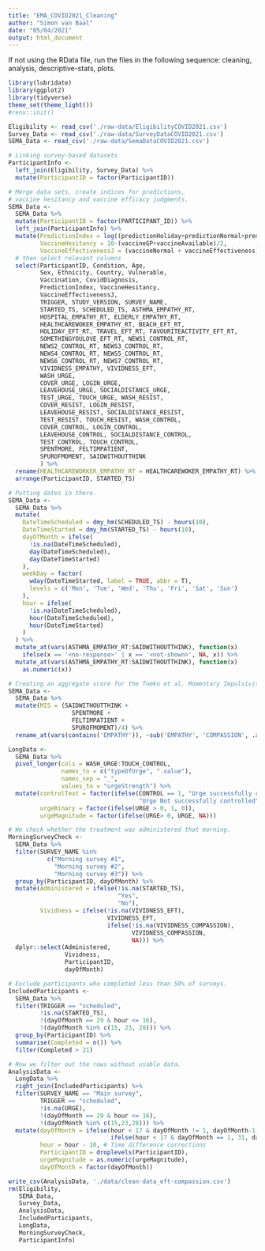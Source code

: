```yaml
---
title: "EMA_COVID2021_Cleaning"
author: "Simon van Baal"
date: "05/04/2021"
output: html_document
---
```


If not using the RData file, run the files in the following sequence:
cleaning, analysis, descriptive-stats, plots.

```r
library(lubridate)
library(ggplot2)
library(tidyverse)
theme_set(theme_light())
#renv::init()

```

```r

Eligibility <- read_csv('./raw-data/EligibilityCOVID2021.csv')
Survey_Data <- read_csv('./raw-data/SurveyDataCOVID2021.csv')
SEMA_Data <- read_csv('./raw-data/SemaDataCOVID2021.csv')

```


```r
# Linking survey-based datasets
ParticipantInfo <-
  left_join(Eligibility, Survey_Data) %>%
  mutate(ParticipantID = factor(ParticipantID))

# Merge data sets, create indices for predictions, 
# vaccine hesitancy and vaccine efficacy judgments.
SEMA_Data <- 
  SEMA_Data %>% 
  mutate(ParticipantID = factor(PARTICIPANT_ID)) %>% 
  left_join(ParticipantInfo) %>%
  mutate(PredictionIndex = log((predictionHoliday+predictionNormal+predictionWork)/3),
         VaccineHesitancy = 10-(vaccineGP+vaccineAvailable)/2,
         VaccineEffectivenessJ = (vaccineNormal + vaccineEffectiveness)/2) %>% 
  # then select relevant columns
  select(ParticipantID, Condition, Age,
         Sex, Ethnicity, Country, Vulnerable,
         Vaccination, CovidDiagnosis,
         PredictionIndex, VaccineHesitancy,
         VaccineEffectivenessJ,
         TRIGGER, STUDY_VERSION, SURVEY_NAME,
         STARTED_TS, SCHEDULED_TS, ASTHMA_EMPATHY_RT,
         HOSPITAL_EMPATHY_RT, ELDERLY_EMPATHY_RT,
         HEALTHCAREWOKER_EMPATHY_RT, BEACH_EFT_RT,
         HOLIDAY_EFT_RT, TRAVEL_EFT_RT, FAVOURITEACTIVITY_EFT_RT,
         SOMETHINGYOULOVE_EFT_RT, NEWS1_CONTROL_RT,
         NEWS2_CONTROL_RT, NEWS3_CONTROL_RT,
         NEWS4_CONTROL_RT, NEWS5_CONTROL_RT,
         NEWS6_CONTROL_RT, NEWS7_CONTROL_RT,
         VIVIDNESS_EMPATHY, VIVIDNESS_EFT,
         WASH_URGE,
         COVER_URGE, LOGIN_URGE,
         LEAVEHOUSE_URGE, SOCIALDISTANCE_URGE,
         TEST_URGE, TOUCH_URGE, WASH_RESIST,
         COVER_RESIST, LOGIN_RESIST,
         LEAVEHOUSE_RESIST, SOCIALDISTANCE_RESIST,
         TEST_RESIST, TOUCH_RESIST, WASH_CONTROL,
         COVER_CONTROL, LOGIN_CONTROL,
         LEAVEHOUSE_CONTROL, SOCIALDISTANCE_CONTROL,
         TEST_CONTROL, TOUCH_CONTROL,
         SPENTMORE, FELTIMPATIENT,
         SPUROFMOMENT, SAIDWITHOUTTHINK
         ) %>%
  rename(HEALTHCAREWORKER_EMPATHY_RT = HEALTHCAREWOKER_EMPATHY_RT) %>%
  arrange(ParticipantID, STARTED_TS)

# Putting dates in there. 
SEMA_Data <-
  SEMA_Data %>%
  mutate(
    DateTimeScheduled = dmy_hm(SCHEDULED_TS) - hours(10),
    DateTimeStarted = dmy_hm(STARTED_TS) - hours(10),
    dayOfMonth = ifelse(
      !is.na(DateTimeScheduled),
      day(DateTimeScheduled),
      day(DateTimeStarted)
    ),
    weekDay = factor(
      wday(DateTimeStarted, label = TRUE, abbr = T),
      levels = c('Mon', 'Tue', 'Wed', 'Thu', 'Fri', 'Sat', 'Sun')
    ),
    hour = ifelse(
      !is.na(DateTimeScheduled),
      hour(DateTimeScheduled),
      hour(DateTimeStarted)
    )
  ) %>%
  mutate_at(vars(ASTHMA_EMPATHY_RT:SAIDWITHOUTTHINK), function(x)
    ifelse(x == '<no-response>' | x == '<not-shown>', NA, x)) %>%
  mutate_at(vars(ASTHMA_EMPATHY_RT:SAIDWITHOUTTHINK), function(x)
    as.numeric(x))

# Creating an aggregate score for the Tomko et al. Momentary Impulsivity Scale
SEMA_Data <- 
  SEMA_Data %>%
  mutate(MIS = (SAIDWITHOUTTHINK + 
                  SPENTMORE + 
                  FELTIMPATIENT + 
                  SPUROFMOMENT)/4) %>%
  rename_at(vars(contains('EMPATHY')), ~sub('EMPATHY', 'COMPASSION', .x))


```

```r

LongData <- 
  SEMA_Data %>%
  pivot_longer(cols = WASH_URGE:TOUCH_CONTROL,
               names_to = c("typeOfUrge", ".value"),
               names_sep = "_",
               values_to = "urgeStrength") %>%
  mutate(controlText = factor(ifelse(CONTROL == 1, "Urge successfully controlled", 
                                     "Urge Not successfully controlled")),
         urgeBinary = factor(ifelse(URGE > 0, 1, 0)),
         urgeMagnitude = factor(ifelse(URGE> 0, URGE, NA)))

# We check whether the treatment was administered that morning.
MorningSurveyCheck <- 
  SEMA_Data %>%
  filter(SURVEY_NAME %in% 
           c("Morning survey #1", 
             "Morning survey #2", 
             "Morning survey #3")) %>%
  group_by(ParticipantID, dayOfMonth) %>%
  mutate(Administered = ifelse(!is.na(STARTED_TS), 
                               "Yes", 
                               "No"),
         Vividness = ifelse(!is.na(VIVIDNESS_EFT), 
                            VIVIDNESS_EFT,
                            ifelse(!is.na(VIVIDNESS_COMPASSION), 
                                   VIVIDNESS_COMPASSION, 
                                   NA))) %>%
  dplyr::select(Administered, 
                Vividness, 
                ParticipantID, 
                dayOfMonth)

# Exclude participants who completed less than 50% of surveys.
IncludedParticipants <-
  SEMA_Data %>%
  filter(TRIGGER == "scheduled",
         !is.na(STARTED_TS),
         !(dayOfMonth == 29 & hour <= 16),
         !(dayOfMonth %in% c(15, 23, 28))) %>%
  group_by(ParticipantID) %>%
  summarise(Completed = n()) %>%
  filter(Completed > 21)

# Now we filter out the rows without usable data.
AnalysisData <-
  LongData %>%
  right_join(IncludedParticipants) %>%
  filter(SURVEY_NAME == "Main survey",
         TRIGGER == "scheduled",
         !is.na(URGE),
         !(dayOfMonth == 29 & hour <= 16),
         !(dayOfMonth %in% c(15,23,28))) %>%
  mutate(dayOfMonth = ifelse(hour < 17 & dayOfMonth != 1, dayOfMonth-1,
                             ifelse(hour < 17 & dayOfMonth == 1, 31, dayOfMonth)),
         hour = hour - 10, # Time difference corrections
         ParticipantID = droplevels(ParticipantID),
         urgeMagnitude = as.numeric(urgeMagnitude),
         dayOfMonth = factor(dayOfMonth)) 

```


```r

write_csv(AnalysisData, './data/clean-data_eft-compassion.csv')
rm(Eligibility, 
   SEMA_Data, 
   Survey_Data, 
   AnalysisData,
   IncludedParticipants,
   LongData,
   MorningSurveyCheck,
   ParticipantInfo)
```
                 



